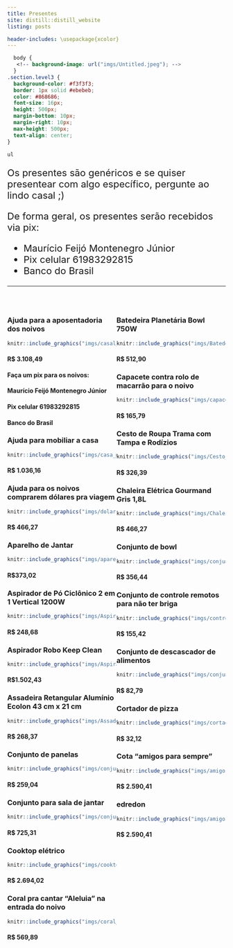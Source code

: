 ```yaml
---
title: Presentes
site: distill::distill_website
listing: posts

header-includes: \usepackage{xcolor}
---
```


```css
  body {
   <!-- background-image: url("imgs/Untitled.jpeg"); -->
  }
.section.level3 {
  background-color: #f3f3f3;
  border: 1px solid #ebebeb;
  color: #868686;
  font-size: 16px;
  height: 500px;
  margin-bottom: 10px;
  margin-right: 10px;
  max-height: 500px;
  text-align: center;
}

ul 
```

<div style = "font-size: 22px;">
Os presentes são genéricos e se quiser presentear com algo específico, pergunte ao lindo casal ;)

De forma geral, os presentes serão recebidos via pix:

- Maurício Feijó Montenegro Júnior 
- Pix celular 61983292815
- Banco do Brasil

 

</div>

----
<br>


<div>

<div style="width: 50%; float: left"> 

### Ajuda para a aposentadoria dos noivos
```r
knitr::include_graphics("imgs/casal_relaxando.jpg")
```

#### R$ 3.108,49 

#### Faça um pix para os noivos:
#### Maurício Feijó Montenegro Júnior 
#### Pix celular 61983292815
#### Banco do Brasil


### Ajuda para mobiliar a casa 
```r
knitr::include_graphics("imgs/casa_mobiliada.jpg")
```

#### R$ 1.036,16


### Ajuda para os noivos comprarem dólares pra viagem
```r
knitr::include_graphics("imgs/dolar.png")
```

#### R$ 466,27

### Aparelho de Jantar
```r
knitr::include_graphics("imgs/aparelho-de-jantar-42-pecas.jpg")
```

#### R$373,02  

### Aspirador de Pó Ciclônico 2 em 1 Vertical 1200W
```r
knitr::include_graphics("imgs/Aspirador_de_Po_Ciclonico.jpg")
```

#### R$ 248,68

### Aspirador Robo Keep Clean 
```r
knitr::include_graphics("imgs/Aspirador_Robo_Keep_Clean.jpg")
```

#### R$1.502,43

### Assadeira Retangular Alumínio Ecolon 43 cm x 21 cm 
```r
knitr::include_graphics("imgs/Assadeira_Retangular_Aluminio_Ecolon.jpg")
```

#### R$ 268,37


### Conjunto de panelas 
```r
knitr::include_graphics("imgs/conjunto-de-panela-ferro-fundido-2-pecas.jpg")
```

#### R$ 259,04

### Conjunto para sala de jantar 
```r
knitr::include_graphics("imgs/conjunto-para-sala-de-jantar-com-mesa-e-4-lugares.jpg")
```

#### R$ 725,31

### Cooktop elétrico 
```r
knitr::include_graphics("imgs/cooktop-eletrico-4-bocas.jpg")
```

#### R$ 2.694,02

### Coral pra cantar "Aleluia" na entrada do noivo 
```r
knitr::include_graphics("imgs/coral_de_casamento.jpg")
```

#### R$ 569,89 

</div>

<div style="width: 50%; float: left"> 

### Batedeira Planetária Bowl 750W
```r
knitr::include_graphics("imgs/Batedeira_Planetaria_Bowl_750W.jpg")
```

#### R$ 512,90


### Capacete contra rolo de macarrão para o noivo
```r
knitr::include_graphics("imgs/capacete.jpg")
```

#### R$ 165,79

### Cesto de Roupa Trama com Tampa e Rodízios
```r
knitr::include_graphics("imgs/Cesto_de_Roupa_Trama_com_Tampa.jpg")
```

#### R$ 326,39

### Chaleira Elétrica Gourmand Gris 1,8L
```r
knitr::include_graphics("imgs/Chaleira_Eletrica_Gourmand_Gris.jpg")
```

#### R$ 466,27

### Conjunto de bowl 
```r
knitr::include_graphics("imgs/conjunto-de-bowl-em-ceramica-4-pecas.jpg")
```


#### R$ 356,44

### Conjunto de controle remotos para não ter briga 
```r
knitr::include_graphics("imgs/controles_remotos.jpg")
```

#### R$ 155,42

### Conjunto de descascador de alimentos 
```r
knitr::include_graphics("imgs/conjunto-de-descascador-de-alimentos.jpg")
```

#### R$ 82,79


### Cortador de pizza 
```r
knitr::include_graphics("imgs/cortador-de-pizza.jpg")
```

#### R$ 32,12 


### Cota "amigos para sempre" 
```r
knitr::include_graphics("imgs/amigos_velhinhos.jpg")
```

#### R$ 2.590,41

### edredon
```r
knitr::include_graphics("imgs/amigos_velhinhos.jpg")
```

#### R$ 2.590,41

</div>

<div style="width: 50%; float: left"> 




</div>

</div>